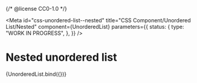 {/* @license CC0-1.0 */}


<Meta
  id="css-unordered-list--nested"
  title="CSS Component/Unordered List/Nested"
  component={UnorderedList}
  parameters={{
    status: {
      type: "WORK IN PROGRESS",
    },
  }}
/>

# Nested unordered list

<Canvas>
  <Story
    args={{
      items: [
        {
          innerHTML: "Lorem",
        },
        {
          innerHTML: "Ipsum",
          items: [
            {
              innerHTML: "Lorem",
            },
            {
              innerHTML: "Ipsum",
            },
          ],
        },
        {
          innerHTML: "Dolor",
        },
      ],
    }}
    name="Nested"
  >
    {UnorderedList.bind({})}
  </Story>
</Canvas>
